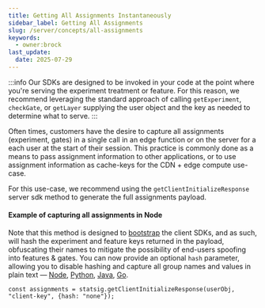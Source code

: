 ```yaml
---
title: Getting All Assignments Instantaneously
sidebar_label: Getting All Assignments
slug: /server/concepts/all-assignments
keywords:
  - owner:brock
last_update:
  date: 2025-07-29
---
```


:::info
Our SDKs are designed to be invoked in your code at the point where you're serving the experiment treatment or feature. 
For this reason, we recommend leveraging the standard approach of calling `getExperiment`, `checkGate`, or `getLayer` supplying the user object and the key as needed to determine what to serve. 
:::

Often times, customers have the desire to capture all assignments (experiment, gates) in a single call in an edge function or on the server for a each user at the start of their session. This practice is commonly done as a means to pass assignment information to other applications, or to use assignment information as cache-keys for the CDN + edge compute use-case. 

For this use-case, we recommend using the `getClientInitializeResponse` server sdk method to generate the full assignments payload. 

#### Example of capturing all assignments in Node

Note that this method is designed to [bootstrap](/client/concepts/initialize#bootstrapping-overview) the client SDKs, and as such, will hash the experiment and feature keys returned in the payload, obfuscating their names to mitigate the possibility of end-users spoofing into features &amp; gates. You can now provide an optional `hash` parameter, allowing you to disable hashing and capture all group names and values in plain text — [Node](https://github.com/statsig-io/node-js-server-sdk/blob/ea116142221c1aa83b46eff8b5f2292c8f8e2d54/src/StatsigServer.ts#L597), [Python](https://github.com/statsig-io/node-js-server-sdk/blob/ea116142221c1aa83b46eff8b5f2292c8f8e2d54/src/StatsigServer.ts#L597), [Java](https://github.com/statsig-io/java-server-sdk/blob/7443c357c78616142de9257af9e4c55c877ca700/src/main/kotlin/com/statsig/sdk/StatsigServer.kt#L83), [Go](https://github.com/statsig-io/go-sdk/blob/3d7edcbe468efb0fc7a04b0d10202243403dce5f/client.go#L282). 

```node
const assignments = statsig.getClientInitializeResponse(userObj, "client-key", {hash: "none"});
```

